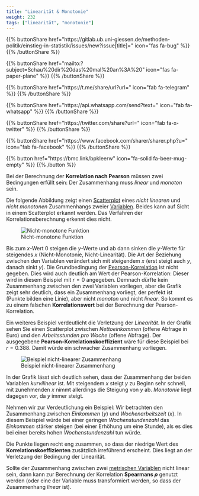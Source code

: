 ```yaml
---
title: "Linearität & Monotonie"
weight: 232
tags: ["linearität", "monotonie"]
---
```


{{% buttonShare href=\"https\:\/\/gitlab.ub.uni-giessen.de\/methoden-politik\/einstieg-in-statistik\/issues\/new?issue[title]=\" icon=\"fas fa-bug\" %}} {{% /buttonShare %}} 

{{% buttonShare href=\"mailto\:?subject=Schau\%20dir\%20das\%20mal\%20an\%3A\%20\" icon=\"fas fa-paper-plane\" %}} {{% /buttonShare %}}

{{% buttonShare href=\"https\:\/\/t.me\/share\/url?url=\" icon=\"fab fa-telegram\" %}} {{% /buttonShare %}}

{{% buttonShare href=\"https\:\/\/api.whatsapp.com\/send?text=\" icon=\"fab fa-whatsapp\" %}} {{% /buttonShare %}}

{{% buttonShare href=\"https\:\/\/twitter.com\/share?url=\" icon=\"fab fa-x-twitter\" %}} {{% /buttonShare %}}

{{% buttonShare href=\"https\:\/\/www.facebook.com\/sharer\/sharer.php?u=\" icon=\"fab fa-facebook\" %}} {{% /buttonShare %}}

{{% button href=\"https\:\/\/bmc.link\/bpkleerw\" icon=\"fa-solid fa-beer-mug-empty\" %}} {{% /button %}}

Bei der Berechnung der **Korrelation nach Pearson** müssen zwei Bedingungen erfüllt sein: Der Zusammenhang muss *linear* und *monoton* sein.

Die folgende Abbildung zeigt einen [Scatterplot](../../../glossar/scatterplot/index.html) eines *nicht linearen* und *nicht monotonen* Zusammenhangs zweier [Variablen](../../../glossar/variable/index.html). Beides kann auf Sicht in einem Scatterplot erkannt werden. Das Verfahren der Korrelationsberechnung erkennt dies nicht.

![Nicht-monotone Funktion](../images/nichtlinear1.png)

Bis zum $x$-Wert $0$ steigen die $y$-Werte und ab dann sinken die $y$-Werte für steigendes $x$ (Nicht-Monotonie, Nicht-Linearität). Die Art der Beziehung zwischen den Variablen verändert sich mit steigendem $x$ (erst steigt auch $y$, danach sinkt $y$). Die Grundbedingung der [Pearson-Korrelation](../../../glossar/pearsonsr/index.html) ist nicht gegeben. Dies wird auch deutlich am Wert der Pearson-Korrelation: Dieser wird in diesem Beispiel mit $r=0$ angegeben. Demnach dürfte kein Zusammenhang zwischen den zwei Variablen vorliegen, aber die Grafik zeigt sehr deutlich, dass ein Zusammenhang vorliegt, der perfekt ist (Punkte bilden eine Linie), aber nicht *monoton* und nicht *linear*. So kommt es zu einem falschen **Korrelationswert** bei der Berechnung der Pearson-Korrelation.

Ein weiteres Beispiel verdeutlicht die Verletzung der *Linearität*. In der Grafik sehen Sie einen Scatterplot zwischen *Nettoeinkommen* (offene Abfrage in Euro) und den *Arbeitsstunden pro Woche* (offene Abfrage). Der ausgegebene **Pearson-Korrelationskoeffizient** wäre für diese Beispiel bei $r=0.388$. Damit würde ein schwacher Zusammenhang vorliegen.

![Beispiel nicht-linearer Zusammenhang](../images/nichtlinear2.png)

In der Grafik lässt sich deutlich sehen, dass der Zusammenhang der beiden Variablen *kurvilinear* ist. Mit steigendem $x$ steigt $y$ zu Beginn sehr schnell, mit zunehmenden $x$ nimmt allerdings die Steigung von $y$ ab. *Monotonie* liegt dagegen vor, da $y$ immer steigt.

Nehmen wir zur Verdeutlichung ein Beispiel: Wir betrachten den Zusammenhang zwischen *Einkommen* ($y$) und *Wochenarbeitszeit* ($x$). In diesem Beispiel würde bei einer geringen *Wochenstundenzahl* das *Einkommen* stärker steigen (bei einer Erhöhung um eine Stunde), als es dies bei einer bereits hohen *Wochenstundenzahl* tun würde.

Die Punkte liegen recht eng zusammen, so dass der niedrige Wert des **Korrelationskoeffizienten** zusätzlich irreführend erscheint. Dies liegt an der Verletzung der Bedingung der Linearität.

Sollte der Zusammenhang zwischen zwei [metrischen Variablen](../../../glossar/metrischesskalenniveau/index.html) nicht linear sein, dann kann zur Berechnung der Korrelation **Spearmans $\rho$** genutzt werden (oder eine der Variable muss transformiert werden, so dass der Zusammenhang *linear* ist).